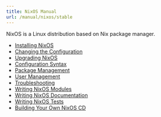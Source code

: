 ```yaml
---
title: NixOS Manual
url: /manual/nixos/stable
---
```


NixOS is a Linux distribution based on Nix package manager.

- [Installing NixOS]([%root%]manual/nixos/stable/#sec-installation)
- [Changing the Configuration]([%root%]manual/nixos/stable/#sec-changing-config)
- [Upgrading NixOS]([%root%]manual/nixos/stable/#sec-upgrading)
- [Configuration Syntax]([%root%]manual/nixos/stable/#sec-configuration-syntax)
- [Package Management]([%root%]manual/nixos/stable/#sec-package-management)
- [User Management]([%root%]manual/nixos/stable/#sec-user-management)
- [Troubleshooting]([%root%]manual/nixos/stable/#ch-troubleshooting)
- [Writing NixOS Modules]([%root%]manual/nixos/stable/#sec-writing-modules)
- [Writing NixOS Documentation]([%root%]manual/nixos/stable/#sec-writing-documentation)
- [Writing NixOS Tests]([%root%]manual/nixos/stable/#sec-nixos-tests)
- [Building Your Own NixOS CD]([%root%]manual/nixos/stable/#sec-building-image)
